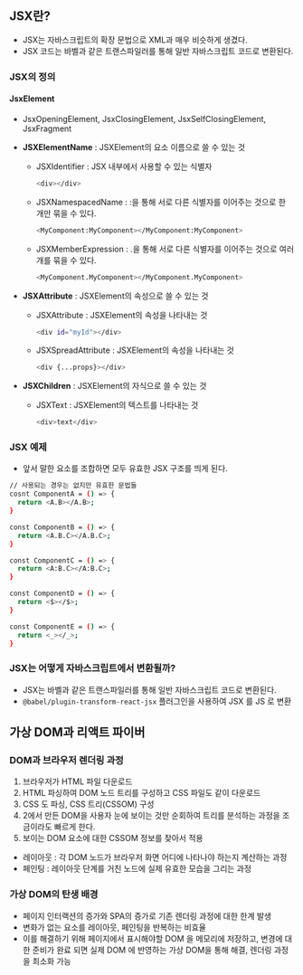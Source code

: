 ## JSX란?

- JSX는 자바스크립트의 확장 문법으로 XML과 매우 비슷하게 생겼다.
- JSX 코드는 바벨과 같은 트랜스파일러를 통해 일반 자바스크립트 코드로 변환된다.

### JSX의 정의

#### JsxElement

- JsxOpeningElement, JsxClosingElement, JsxSelfClosingElement, JsxFragment

- **JSXElementName** : JSXElement의 요소 이름으로 쓸 수 있는 것
  - JSXIdentifier : JSX 내부에서 사용할 수 있는 식별자
    ```bash
    <div></div>
    ```
  - JSXNamespacedName : :을 통해 서로 다른 식별자를 이어주는 것으로 한 개만 묶을 수 있다.
    ```bash
    <MyComponent:MyComponent></MyComponent:MyComponent>
    ```
  - JSXMemberExpression : .을 통해 서로 다른 식별자를 이어주는 것으로 여러 개를 묶을 수 있다.
    ```bash
    <MyComponent.MyComponent></MyComponent.MyComponent>
    ```
- **JSXAttribute** : JSXElement의 속성으로 쓸 수 있는 것
  - JSXAttribute : JSXElement의 속성을 나타내는 것
    ```bash
    <div id="myId"></div>
    ```
  - JSXSpreadAttribute : JSXElement의 속성을 나타내는 것
    ```bash
    <div {...props}></div>
    ```
- **JSXChildren** : JSXElement의 자식으로 쓸 수 있는 것
  - JSXText : JSXElement의 텍스트를 나타내는 것
    ```bash
    <div>text</div>
    ```

### JSX 예제

- 앞서 말한 요소를 조합하면 모두 유효한 JSX 구조를 띄게 된다.

```bash
// 사용되는 경우는 없지만 유효한 문법들
cosnt ComponentA = () => {
  return <A.B></A.B>;
}

const ComponentB = () => {
  return <A.B.C></A.B.C>;
}

const ComponentC = () => {
  return <A:B.C></A:B.C>;
}

const ComponentD = () => {
  return <$></$>;
}

const ComponentE = () => {
  return <_></_>;
}
```

### JSX는 어떻게 자바스크립트에서 변환될까?

- JSX는 바벨과 같은 트랜스파일러를 통해 일반 자바스크립트 코드로 변환된다.
- `@babel/plugin-transform-react-jsx` 플러그인을 사용하여 JSX 를 JS 로 변환

## 가상 DOM과 리액트 파이버

### DOM과 브라우저 렌더링 과정

1. 브라우저가 HTML 파일 다운로드
2. HTML 파싱하여 DOM 노드 트리를 구성하고 CSS 파일도 같이 다운로드
3. CSS 도 파싱, CSS 트리(CSSOM) 구성
4. 2에서 만든 DOM을 사용자 눈에 보이는 것만 순회하여 트리를 분석하는 과정을 조금이라도 빠르게 한다.
5. 보이는 DOM 요소에 대한 CSSOM 정보를 찾아서 적용

- 레이아웃 : 각 DOM 노드가 브라우저 화면 어디에 나타나야 하는지 계산하는 과정
- 페인팅 : 레이아웃 단계를 거친 노드에 실제 유효한 모습을 그리는 과정

### 가상 DOM의 탄생 배경

- 페이지 인터랙션의 증가와 SPA의 증가로 기존 렌더링 과정에 대한 한계 발생
- 변화가 없는 요소를 레이아웃, 페인팅을 반복하는 비효율
- 이를 해결하기 위해 페이지에서 표시해야할 DOM 을 메모리에 저장하고, 변경에 대한 준비가 완료 되면 실제 DOM 에 반영하는 가상 DOM을 통해 해결, 렌더링 과정을 최소화 가능
